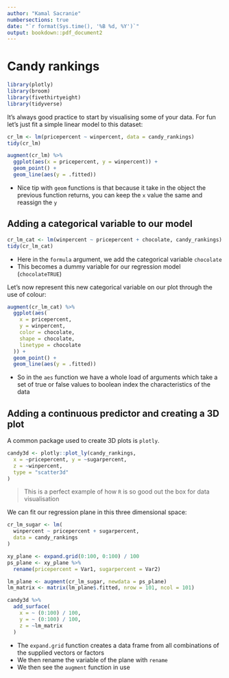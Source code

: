 ```yaml
---
author: "Kamal Sacranie"
numbersections: true
date: "`r format(Sys.time(), '%B %d, %Y')`"
output: bookdown::pdf_document2
---
```


# Candy rankings

```r
library(plotly)
library(broom)
library(fivethirtyeight)
library(tidyverse)
```

It's always good practice to start by visualising some of your data. For fun
let's just fit a simple linear model to this dataset:

```r
cr_lm <- lm(pricepercent ~ winpercent, data = candy_rankings)
tidy(cr_lm)
```

```r
augment(cr_lm) %>%
  ggplot(aes(x = pricepercent, y = winpercent)) +
  geom_point() +
  geom_line(aes(y = .fitted))
```

- Nice tip with `geom` functions is that because it take in the object the
  previous function returns, you can keep the `x` value the same and reassign
  the `y`

## Adding a categorical variable to our model

```r
cr_lm_cat <- lm(winpercent ~ pricepercent + chocolate, candy_rankings)
tidy(cr_lm_cat)
```

- Here in the `formula` argument, we add the categorical variable `chocolate`
- This becomes a dummy variable for our regression model (`chocolateTRUE`)

Let's now represent this new categorical variable on our plot through the use
of colour:

```r
augment(cr_lm_cat) %>%
  ggplot(aes(
    x = pricepercent,
    y = winpercent,
    color = chocolate,
    shape = chocolate,
    linetype = chocolate
  )) +
  geom_point() +
  geom_line(aes(y = .fitted))
```

- So in the `aes` function we have a whole load of arguments which take a set
  of true or false values to boolean index the characteristics of the data

## Adding a continuous predictor and creating a 3D plot

A common package used to create 3D plots is `plotly`. 

```r
candy3d <- plotly::plot_ly(candy_rankings,
  x = ~pricepercent, y = ~sugarpercent,
  z = ~winpercent,
  type = "scatter3d"
)
```

> This is a perfect example of how `R` is so good out the box for data
> visualisation

We can fit our regression plane in this three dimensional space:

```r
cr_lm_sugar <- lm(
  winpercent ~ pricepercent + sugarpercent,
  data = candy_rankings
)

xy_plane <- expand.grid(0:100, 0:100) / 100
ps_plane <- xy_plane %>%
  rename(pricepercent = Var1, sugarpercent = Var2)

lm_plane <- augment(cr_lm_sugar, newdata = ps_plane)
lm_matrix <- matrix(lm_plane$.fitted, nrow = 101, ncol = 101)

candy3d %>%
  add_surface(
    x = ~ (0:100) / 100,
    y = ~ (0:100) / 100,
    z = ~lm_matrix
  )
```

- The `expand.grid` function creates a data frame from all combinations of the
  supplied vectors or factors
- We then rename the variable of the plane with `rename`
- We then see the `augment` function in use 
